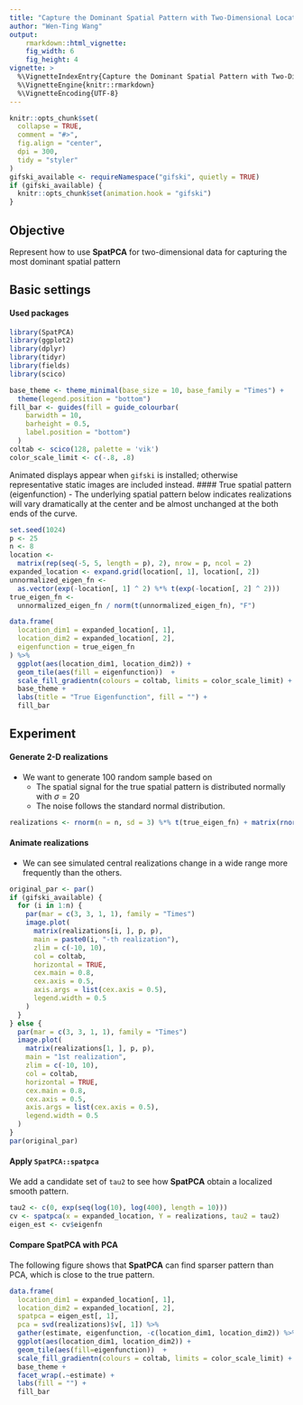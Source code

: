 ```yaml
---
title: "Capture the Dominant Spatial Pattern with Two-Dimensional Locations"
author: "Wen-Ting Wang"
output:
    rmarkdown::html_vignette:
    fig_width: 6
    fig_height: 4
vignette: >
  %\VignetteIndexEntry{Capture the Dominant Spatial Pattern with Two-Dimensional Locations}
  %\VignetteEngine{knitr::rmarkdown}
  %\VignetteEncoding{UTF-8}
---
```


```r
knitr::opts_chunk$set(
  collapse = TRUE,
  comment = "#>",
  fig.align = "center",
  dpi = 300,
  tidy = "styler"
)
gifski_available <- requireNamespace("gifski", quietly = TRUE)
if (gifski_available) {
  knitr::opts_chunk$set(animation.hook = "gifski")
}
```

## Objective
Represent how to use **SpatPCA** for two-dimensional data for capturing the most dominant spatial pattern

## Basic settings
#### Used packages
```r
library(SpatPCA)
library(ggplot2)
library(dplyr)
library(tidyr)
library(fields)
library(scico)

base_theme <- theme_minimal(base_size = 10, base_family = "Times") +
  theme(legend.position = "bottom")
fill_bar <- guides(fill = guide_colourbar(
    barwidth = 10,
    barheight = 0.5,
    label.position = "bottom")
  )
coltab <- scico(128, palette = 'vik')
color_scale_limit <- c(-.8, .8)
```
Animated displays appear when `gifski` is installed; otherwise representative
static images are included instead.
#### True spatial pattern (eigenfunction)
- The underlying spatial pattern below indicates realizations will vary dramatically at the center and be almost unchanged at the both ends of the curve.
```r
set.seed(1024)
p <- 25
n <- 8
location <-
  matrix(rep(seq(-5, 5, length = p), 2), nrow = p, ncol = 2)
expanded_location <- expand.grid(location[, 1], location[, 2])
unnormalized_eigen_fn <-
  as.vector(exp(-location[, 1] ^ 2) %*% t(exp(-location[, 2] ^ 2)))
true_eigen_fn <-
  unnormalized_eigen_fn / norm(t(unnormalized_eigen_fn), "F")

data.frame(
  location_dim1 = expanded_location[, 1],
  location_dim2 = expanded_location[, 2],
  eigenfunction = true_eigen_fn
) %>%
  ggplot(aes(location_dim1, location_dim2)) +
  geom_tile(aes(fill = eigenfunction))  +
  scale_fill_gradientn(colours = coltab, limits = color_scale_limit) +
  base_theme +
  labs(title = "True Eigenfunction", fill = "") +
  fill_bar

```

## Experiment
#### Generate 2-D realizations 
- We want to generate 100 random sample based on 
  - The spatial signal for the true spatial pattern is distributed normally with $\sigma=20$
  - The noise follows the standard normal distribution.

```r
realizations <- rnorm(n = n, sd = 3) %*% t(true_eigen_fn) + matrix(rnorm(n = n * p^2), n, p^2)
```

#### Animate realizations
- We can see simulated central realizations change in a wide range more frequently than the others.
```r
original_par <- par()
if (gifski_available) {
  for (i in 1:n) {
    par(mar = c(3, 3, 1, 1), family = "Times")
    image.plot(
      matrix(realizations[i, ], p, p),
      main = paste0(i, "-th realization"),
      zlim = c(-10, 10),
      col = coltab,
      horizontal = TRUE,
      cex.main = 0.8,
      cex.axis = 0.5,
      axis.args = list(cex.axis = 0.5),
      legend.width = 0.5
    )
  }
} else {
  par(mar = c(3, 3, 1, 1), family = "Times")
  image.plot(
    matrix(realizations[1, ], p, p),
    main = "1st realization",
    zlim = c(-10, 10),
    col = coltab,
    horizontal = TRUE,
    cex.main = 0.8,
    cex.axis = 0.5,
    axis.args = list(cex.axis = 0.5),
    legend.width = 0.5
  )
}
par(original_par)
```

#### Apply `SpatPCA::spatpca`
We add a candidate set of `tau2` to see how **SpatPCA** obtain a localized smooth pattern.
```r
tau2 <- c(0, exp(seq(log(10), log(400), length = 10)))
cv <- spatpca(x = expanded_location, Y = realizations, tau2 = tau2)
eigen_est <- cv$eigenfn
```
#### Compare **SpatPCA** with PCA
The following figure shows that **SpatPCA** can find sparser pattern than PCA, which is close to the true pattern.
```r
data.frame(
  location_dim1 = expanded_location[, 1],
  location_dim2 = expanded_location[, 2],
  spatpca = eigen_est[, 1], 
  pca = svd(realizations)$v[, 1]) %>%
  gather(estimate, eigenfunction, -c(location_dim1, location_dim2)) %>%
  ggplot(aes(location_dim1, location_dim2)) +
  geom_tile(aes(fill=eigenfunction))  +
  scale_fill_gradientn(colours = coltab, limits = color_scale_limit) +
  base_theme +
  facet_wrap(.~estimate) +
  labs(fill = "") +
  fill_bar
```
